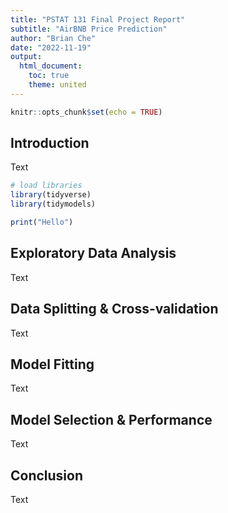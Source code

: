 ```yaml
---
title: "PSTAT 131 Final Project Report"
subtitle: "AirBNB Price Prediction"
author: "Brian Che"
date: "2022-11-19"
output:
  html_document:
    toc: true
    theme: united
---
```


```r
knitr::opts_chunk$set(echo = TRUE)
```

## Introduction

Text

```r
# load libraries
library(tidyverse)
library(tidymodels)
```

```r
print("Hello")
```

## Exploratory Data Analysis

Text

## Data Splitting & Cross-validation

Text

## Model Fitting

Text

## Model Selection & Performance

Text

## Conclusion

Text
